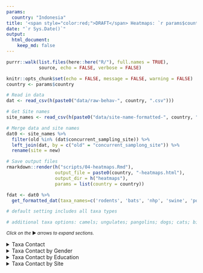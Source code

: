 ```yaml
---
params:
  country: "Indonesia"
title: '<span style="color:red;">DRAFT</span> Heatmaps: `r params$country`'
date: "`r Sys.Date()`"
output:
  html_document:
    keep_md: false
---
```


```r
purrr::walk(list.files(here::here("R/"), full.names = TRUE),
            source, echo = FALSE, verbose = FALSE)

knitr::opts_chunk$set(echo = FALSE, message = FALSE, warning = FALSE)
country <- params$country

# Read in data
dat <- read_csv(h(paste0("data/raw-behav-", country, ".csv"))) 

# Get Site names
site_names <- read_csv(h(paste0("data/site-name-formatted-", country, ".csv")))

# Merge data and site names
dat0 <- site_names %>%
  filter(old %in% (dat$concurrent_sampling_site)) %>%
  left_join(dat, by = c("old" = "concurrent_samplong_site")) %>%
  rename(site = new)

# Save output files
rmarkdown::render(h("scripts/04-heatmaps.Rmd"),
                  output_file = paste0(country, "-heatmaps.html"),
                  output_dir = h("heatmaps"),
                  params = list(country = country))

```

```r

fdat <- dat0 %>%
  get_formatted_dat(taxa_names=c('rodents', 'bats', 'nhp', 'swine', 'poultry'), lifetime = FALSE, illness_var = c()) # select taxa names of interest for heatmap

# default setting includes all taxa types

# additional taxa options: camels; ungulates; pangolins; dogs; cats; birds; goats_sheep; carnivores; cattle

```
<small>_Click on the_ ▶ _︎arrows to expand sections._</small>


<details>
<summary>Taxa Contact</summary>
```r

hm <- get_heatmap(fdat, title = "Taxa Contact")

ggsave(plot = hm, file = h("heatmaps/", paste0(country, "-heatmap.png")), width = 15, heigh = 7.5)

print(hm)

```
</details>

<details>
<summary>Taxa Contact by Gender</summary>
```r

hm <- get_heatmap(bind_cols(dat0 %>% select(gender), fdat), group_var = "gender", title = "Taxa Contact by Gender")

ggsave(plot = hm, file = h("heatmaps/", paste0(country, "-gender-heatmap.png")), width = 15, height = 7.5)

print(hm)

```
</details>

<details>
<summary>Taxa Contact by Education</summary>
```r

hm <- get_heatmap(bind_cols(dat0 %>% select(highest_education), fdat), group_var = "highest_education", title = "Taxa Contact by Education")

ggsave(plot = hm, file = h("heatmaps/", paste0(country, "-education-heatmap.png")), width = 15, height = 7.5)

print(hm)

```
</details>

<details>
<summary>Taxa Contact by Site</summary>
```r

# confirm that new site var names are correct

hm <- get_heatmap(bind_cols(dat0 %>% select(site), fdat), group_var = "site", title = "")

ggsave(plot = hm, file = h("heatmaps/", paste0(country, "site-heatmap.png")), width = 15, height = 7.5)

print(hm)

```
</details>
